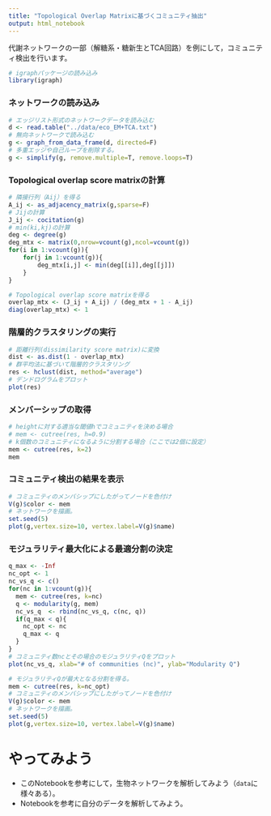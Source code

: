 ---
title: "Topological Overlap Matrixに基づくコミュニティ抽出"
output: html_notebook
---

代謝ネットワークの一部（解糖系・糖新生とTCA回路）を例にして，コミュニティ検出を行います。

```{r}
# igraphパッケージの読み込み
library(igraph)
```

### ネットワークの読み込み
```{r}
# エッジリスト形式のネットワークデータを読み込む
d <- read.table("../data/eco_EM+TCA.txt")
# 無向ネットワークで読み込む
g <- graph_from_data_frame(d, directed=F)
# 多重エッジや自己ループを削除する。
g <- simplify(g, remove.multiple=T, remove.loops=T)
```

### Topological overlap score matrixの計算
```{r}
# 隣接行列（Aij）を得る
A_ij <- as_adjacency_matrix(g,sparse=F)
# Jijの計算
J_ij <- cocitation(g)
# min(ki,kj)の計算
deg <- degree(g)
deg_mtx <- matrix(0,nrow=vcount(g),ncol=vcount(g))
for(i in 1:vcount(g)){
	for(j in 1:vcount(g)){
		deg_mtx[i,j] <- min(deg[[i]],deg[[j]])
	}
}

# Topological overlap score matrixを得る
overlap_mtx <- (J_ij + A_ij) / (deg_mtx + 1 - A_ij)
diag(overlap_mtx) <- 1
```

### 階層的クラスタリングの実行
```{r}
# 距離行列(dissimilarity score matrix)に変換
dist <- as.dist(1 - overlap_mtx)
# 群平均法に基づいて階層的クラスタリング
res <- hclust(dist, method="average")
# デンドログラムをプロット
plot(res)
```

### メンバーシップの取得
```{r}
# heightに対する適当な閾値hでコミュニティを決める場合
# mem <- cutree(res, h=0.9)
# k個数のコミュニティになるように分割する場合（ここでは2個に設定）
mem <- cutree(res, k=2)
mem
```

### コミュニティ検出の結果を表示
```{r}
# コミュニティのメンバシップにしたがってノードを色付け
V(g)$color <- mem
# ネットワークを描画。
set.seed(5)
plot(g,vertex.size=10, vertex.label=V(g)$name)
```
### モジュラリティ最大化による最適分割の決定
```{r}
q_max <- -Inf
nc_opt <- 1
nc_vs_q <- c() 
for(nc in 1:vcount(g)){
  mem <- cutree(res, k=nc)
  q <- modularity(g, mem)
  nc_vs_q  <- rbind(nc_vs_q, c(nc, q))
  if(q_max < q){
    nc_opt <- nc
    q_max <- q
  }
}
# コミュニティ数ncとその場合のモジュラリティQをプロット
plot(nc_vs_q, xlab="# of communities (nc)", ylab="Modularity Q")
```
```{r}
# モジュラリティQが最大となる分割を得る。
mem <- cutree(res, k=nc_opt)
# コミュニティのメンバシップにしたがってノードを色付け
V(g)$color <- mem
# ネットワークを描画。
set.seed(5)
plot(g,vertex.size=10, vertex.label=V(g)$name)
```

# やってみよう
  + このNotebookを参考にして，生物ネットワークを解析してみよう（``data``に様々ある）。
  + Notebookを参考に自分のデータを解析してみよう。